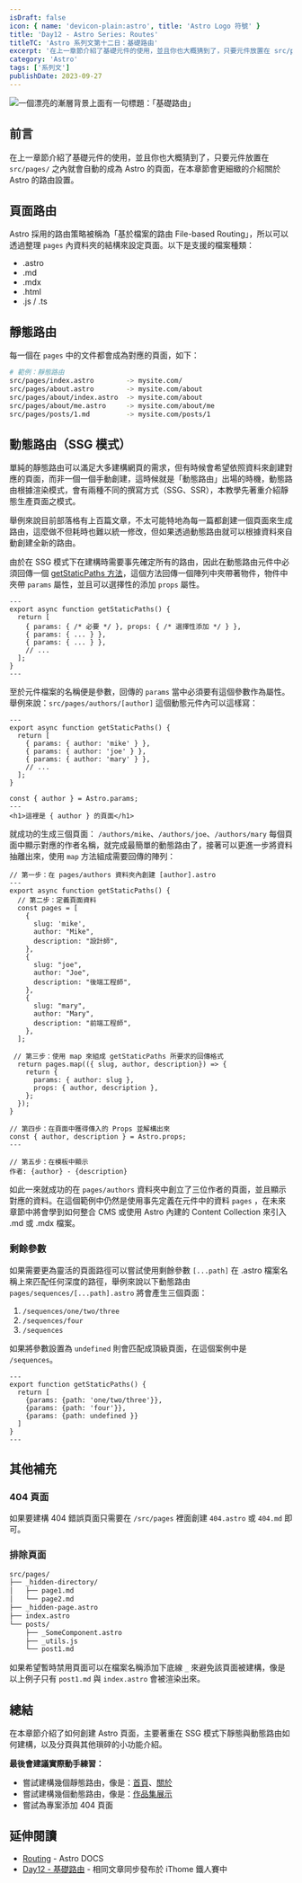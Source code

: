 ```yaml
---
isDraft: false
icon: { name: 'devicon-plain:astro', title: 'Astro Logo 符號' }
title: 'Day12 - Astro Series: Routes'
titleTC: 'Astro 系列文第十二日：基礎路由'
excerpt: '在上一章節介紹了基礎元件的使用，並且你也大概猜到了，只要元件放置在 src/pages/ 之內就會自動的成為 Astro 的頁面，在本章節會更細緻的介紹關於 Astro 的路由設置。Astro 採用的路由策略被稱為「基於檔案的路由 File-based Routing」。'
category: 'Astro'
tags: ['系列文']
publishDate: 2023-09-27
---
```


![一個漂亮的漸層背景上面有一句標題：「基礎路由」](./day12-routes.webp)

## 前言

在上一章節介紹了基礎元件的使用，並且你也大概猜到了，只要元件放置在 `src/pages/` 之內就會自動的成為 Astro 的頁面，在本章節會更細緻的介紹關於 Astro 的路由設置。

## 頁面路由

Astro 採用的路由策略被稱為「基於檔案的路由 File-based Routing」，所以可以透過整理 `pages` 內資料夾的結構來設定頁面。以下是支援的檔案種類：

- .astro
- .md
- .mdx
- .html
- .js / .ts

## 靜態路由

每一個在 `pages` 中的文件都會成為對應的頁面，如下：

```bash
# 範例：靜態路由
src/pages/index.astro        -> mysite.com/
src/pages/about.astro        -> mysite.com/about
src/pages/about/index.astro  -> mysite.com/about
src/pages/about/me.astro     -> mysite.com/about/me
src/pages/posts/1.md         -> mysite.com/posts/1

```

## 動態路由（SSG 模式）

單純的靜態路由可以滿足大多建構網頁的需求，但有時候會希望依照資料來創建對應的頁面，而非一個一個手動創建，這時候就是「動態路由」出場的時機，動態路由根據渲染模式，會有兩種不同的撰寫方式（SSG、SSR），本教學先著重介紹靜態生產頁面之模式。

舉例來說目前部落格有上百篇文章，不太可能特地為每一篇都創建一個頁面來生成路由，這麼做不但耗時也難以統一修改，但如果透過動態路由就可以根據資料來自動創建全新的路由。

由於在 SSG 模式下在建構時需要事先確定所有的路由，因此在動態路由元件中必須回傳一個 [getStaticPaths 方法](https://docs.astro.build/en/reference/api-reference/#getstaticpaths)，這個方法回傳一個陣列中夾帶著物件，物件中夾帶 `params` 屬性，並且可以選擇性的添加 `props` 屬性。

```astro
---
export async function getStaticPaths() {
  return [
    { params: { /* 必要 */ }, props: { /* 選擇性添加 */ } },
    { params: { ... } },
    { params: { ... } },
    // ...
  ];
}
---
```

至於元件檔案的名稱便是參數，回傳的 `params` 當中必須要有這個參數作為屬性。舉例來說：`src/pages/authors/[author]` 這個動態元件內可以這樣寫：

```astro
---
export async function getStaticPaths() {
  return [
    { params: { author: 'mike' } },
    { params: { author: 'joe' } },
    { params: { author: 'mary' } },
    // ...
  ];
}

const { author } = Astro.params;
---
<h1>這裡是 { author } 的頁面</h1>
```

就成功的生成三個頁面： `/authors/mike`、`/authors/joe`、`/authors/mary` 每個頁面中顯示對應的作者名稱，就完成最簡單的動態路由了，接著可以更進一步將資料抽離出來，使用 `map` 方法組成需要回傳的陣列：

```astro
// 第一步：在 pages/authors 資料夾內創建 [author].astro
---
export async function getStaticPaths() {
  // 第二步：定義頁面資料
  const pages = [
    {
      slug: 'mike',
      author: "Mike",
      description: "設計師",
    },
    {
      slug: "joe",
      author: "Joe",
      description: "後端工程師",
    },
    {
      slug: "mary",
      author: "Mary",
      description: "前端工程師",
    },
  ];

 // 第三步：使用 map 來組成 getStaticPaths 所要求的回傳格式
  return pages.map(({ slug, author, description}) => {
    return {
      params: { author: slug },
      props: { author, description },
    };
  });
}

// 第四步：在頁面中獲得傳入的 Props 並解構出來
const { author, description } = Astro.props;
---

// 第五步：在模板中顯示
作者: {author} - {description}
```

如此一來就成功的在 `pages/authors` 資料夾中創立了三位作者的頁面，並且顯示對應的資料。在這個範例中仍然是使用事先定義在元件中的資料 `pages` ，在未來章節中將會學到如何整合 CMS 或使用 Astro 內建的 Content Collection 來引入 .md 或 .mdx 檔案。

### 剩餘參數

如果需要更為靈活的頁面路徑可以嘗試使用剩餘參數 `[...path]` 在 .astro 檔案名稱上來匹配任何深度的路徑，舉例來說以下動態路由 `pages/sequences/[...path].astro` 將會產生三個頁面：

1. `/sequences/one/two/three`
2. `/sequences/four`
3. `/sequences`

如果將參數設置為 `undefined` 則會匹配成頂級頁面，在這個案例中是 `/sequences`。

```astro
---
export function getStaticPaths() {
  return [
    {params: {path: 'one/two/three'}},
    {params: {path: 'four'}},
    {params: {path: undefined }}
  ]
}
---
```

## 其他補充

### 404 頁面

如果要建構 404 錯誤頁面只需要在 `/src/pages` 裡面創建 `404.astro` 或 `404.md` 即可。

### 排除頁面

```bash
src/pages/
├── _hidden-directory/
│   ├── page1.md
│   └── page2.md
├── _hidden-page.astro
├── index.astro
└── posts/
    ├── _SomeComponent.astro
    ├── _utils.js
    └── post1.md
```

如果希望暫時禁用頁面可以在檔案名稱添加下底線 `_` 來避免該頁面被建構，像是以上例子只有 `post1.md` 與 `index.astro` 會被渲染出來。

## 總結

在本章節介紹了如何創建 Astro 頁面，主要著重在 SSG 模式下靜態與動態路由如何建構，以及分頁與其他瑣碎的小功能介紹。

**最後會建議實際動手練習：**

- 嘗試建構幾個靜態路由，像是：[首頁](https://weweweb.pages.dev/)、[關於](https://weweweb.pages.dev/about/)
- 嘗試建構幾個動態路由，像是：[作品集展示](https://weweweb.pages.dev/work/)
- 嘗試為專案添加 404 頁面

## 延伸閱讀

- [Routing](https://docs.astro.build/en/core-concepts/routing/) - Astro DOCS
- [Day12 - 基礎路由](https://ithelp.ithome.com.tw/articles/10328480) - 相同文章同步發布於 iThome 鐵人賽中
